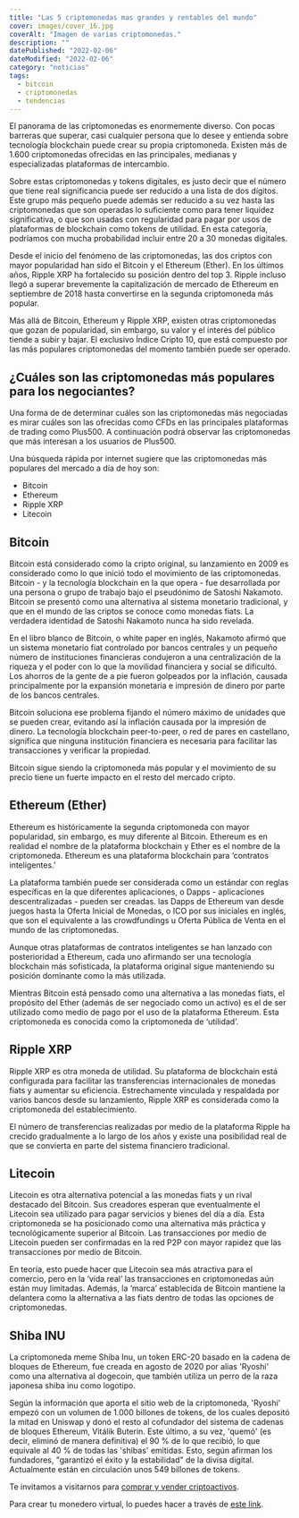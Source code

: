 ```yaml
---
title: "Las 5 criptomonedas mas grandes y rentables del mundo"
cover: images/cover_16.jpg
coverAlt: "Imagen de varias criptomonedas."
description: ""
datePublished: "2022-02-06"
dateModified: "2022-02-06"
category: "noticias"
tags:
  - bitcoin
  - criptomonedas
  - tendencias
---
```




El panorama de las criptomonedas es enormemente diverso. Con pocas barreras que superar, casi cualquier
persona que lo desee y entienda sobre tecnología blockchain puede crear su propia criptomoneda. 
Existen más de 1.600 criptomonedas ofrecidas en las principales, medianas y especializadas plataformas de intercambio.

Sobre estas criptomonedas y tokens digitales, es justo decir que el número que tiene real significancia puede
ser reducido a una lista de dos dígitos. Este grupo más pequeño puede además ser reducido a su 
vez hasta las criptomonedas que son operadas lo suficiente como para tener liquidez significativa, o 
que son usadas con regularidad para pagar por usos de plataformas de blockchain como tokens de utilidad. 
En esta categoría, podríamos con mucha probabilidad incluir entre 20 a 30 monedas digitales.

Desde el inicio del fenómeno de las criptomonedas, las dos criptos con mayor popularidad han sido 
el Bitcoin y el Ethereum (Ether). En los últimos años, Ripple XRP ha fortalecido su posición dentro 
del top 3. Ripple incluso llegó a superar brevemente la capitalización de mercado de Ethereum en 
septiembre de 2018 hasta convertirse en la segunda criptomoneda más popular.

Más allá de Bitcoin, Ethereum y Ripple XRP, existen otras criptomonedas que gozan de popularidad, 
sin embargo, su valor y el interés del público tiende a subir y bajar. El exclusivo Índice Cripto 
10, que está compuesto por las más populares criptomonedas del momento también puede ser operado.

## ¿Cuáles son las criptomonedas más populares para los negociantes?

Una forma de de determinar cuáles son las criptomonedas más negociadas es mirar cuáles son las ofrecidas 
como CFDs en las principales plataformas de trading como Plus500. A continuación podrá observar las 
criptomonedas que más interesan a los usuarios de Plus500.

Una búsqueda rápida por internet sugiere que las criptomonedas más populares del mercado a día de hoy son:

* Bitcoin
* Ethereum
* Ripple XRP
* Litecoin

## Bitcoin

Bitcoin está considerado como la cripto original, su lanzamiento en 2009 es considerado como lo que inició 
todo el movimiento de las criptomonedas. Bitcoin - y la tecnología blockchain en la que opera - fue desarrollada 
por una persona o grupo de trabajo bajo el pseudónimo de Satoshi Nakamoto. Bitcoin se presentó como una 
alternativa al sistema monetario tradicional, y que en el mundo de las criptos se conoce como monedas fiats. 
La verdadera identidad de Satoshi Nakamoto nunca ha sido revelada.

En el libro blanco de Bitcoin, o white paper en inglés, Nakamoto afirmó que un sistema monetario fiat 
controlado por bancos centrales y un pequeño número de instituciones financieras condujeron a una 
centralización de la riqueza y el poder con lo que la movilidad financiera y social se dificultó. 
Los ahorros de la gente de a pie fueron golpeados por la inflación, causada principalmente por la expansión 
monetaria e impresión de dinero por parte de los bancos centrales.

Bitcoin soluciona ese problema fijando el número máximo de unidades que se pueden crear, evitando 
así la inflación causada por la impresión de dinero. La tecnología blockchain peer-to-peer, o red 
de pares en castellano, significa que ninguna institución financiera es necesaria para facilitar las
transacciones y verificar la propiedad.

Bitcoin sigue siendo la criptomoneda más popular y el movimiento de su precio tiene un fuerte 
impacto en el resto del mercado cripto.

## Ethereum (Ether)

Ethereum es históricamente la segunda criptomoneda con mayor popularidad, sin embargo, es muy diferente 
al Bitcoin. Ethereum es en realidad el nombre de la plataforma blockchain y Ether es el nombre de la criptomoneda. Ethereum es una plataforma blockchain para ‘contratos inteligentes.’

La plataforma también puede ser considerada como un estándar con reglas específicas en la que diferentes 
aplicaciones, o Dapps - aplicaciones descentralizadas - pueden ser creadas. las Dapps de Ethereum van 
desde juegos hasta la Oferta Inicial de Monedas, o ICO por sus iniciales en inglés, que son el equivalente 
a las crowdfundings u Oferta Pública de Venta en el mundo de las criptomonedas.

Aunque otras plataformas de contratos inteligentes se han lanzado con posterioridad a Ethereum, cada uno afirmando ser una tecnología blockchain más sofisticada, la plataforma original sigue manteniendo su posición dominante como la más utilizada.

Mientras Bitcoin está pensado como una alternativa a las monedas fiats, el propósito del Ether (además de ser negociado como un activo) es el de ser utilizado como medio de pago por el uso de la plataforma Ethereum. Esta criptomoneda es conocida como la criptomoneda de ‘utilidad’.

## Ripple XRP

Ripple XRP es otra moneda de utilidad. Su plataforma de blockchain está configurada para facilitar las transferencias internacionales de monedas fiats y aumentar su eficiencia. Estrechamente vinculada y respaldada por varios bancos desde su lanzamiento, Ripple XRP es considerada como la criptomoneda del establecimiento.

El número de transferencias realizadas por medio de la plataforma Ripple ha crecido gradualmente a lo largo de los años y existe una posibilidad real de que se convierta en parte del sistema financiero tradicional.

## Litecoin

Litecoin es otra alternativa potencial a las monedas fiats y un rival destacado del Bitcoin. Sus creadores esperan que eventualmente el Litecoin sea utilizado para pagar servicios y bienes del día a día. Esta criptomoneda se ha posicionado como una alternativa más práctica y tecnológicamente superior al Bitcoin. Las transacciones por medio de Litecoin pueden ser confirmadas en la red P2P con mayor rapidez que las transacciones por medio de Bitcoin.

En teoría, esto puede hacer que Litecoin sea más atractiva para el comercio, pero en la ‘vida real’ las transacciones en criptomonedas aún están muy limitadas. Además, la ‘marca’ establecida de Bitcoin mantiene la delantera como la alternativa a las fiats dentro de todas las opciones de criptomonedas.

## Shiba INU

La criptomoneda meme Shiba Inu, un token ERC-20 basado en la cadena de bloques de Ethereum, fue creada en agosto de 2020 por alias 'Ryoshi' como una alternativa al dogecoin, que también utiliza un perro de la raza japonesa shiba inu como logotipo.

Según la información que aporta el sitio web de la criptomoneda, 'Ryoshi' empezó con un volumen de 1.000 billones de tokens, de los cuales depositó la mitad en Uniswap y donó el resto al cofundador del sistema de cadenas de bloques Ethereum, Vitálik Buterin. Este último, a su vez, 'quemó' (es decir, eliminó de manera definitiva) el 90 % de lo que recibió, lo que equivale al 40 % de todas las 'shibas' emitidas. Esto, según afirman los fundadores, "garantizó el éxito y la estabilidad" de la divisa digital. Actualmente están en circulación unos 549 billones de tokens.


Te invitamos a visitarnos para [comprar y vender criptoactivos](https://shop.criptocambioslatam.com).

Para crear tu monedero virtual, lo puedes hacer a través de [este link](https://accounts.binance.com/es/register?ref=20517808).